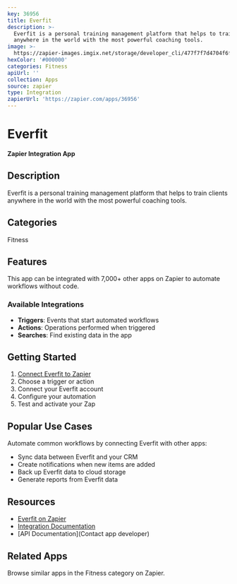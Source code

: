 ```yaml
---
key: 36956
title: Everfit
description: >-
  Everfit is a personal training management platform that helps to train clients
  anywhere in the world with the most powerful coaching tools.
image: >-
  https://zapier-images.imgix.net/storage/developer_cli/477f7f7d4704f6fd15bae8a3f5dade37.png?auto=format%2Ccompress&ixlib=python-3.0.0&q=50
hexColor: '#000000'
categories: Fitness
apiUrl: ''
collection: Apps
source: zapier
type: Integration
zapierUrl: 'https://zapier.com/apps/36956'
---
```

# Everfit

**Zapier Integration App**

## Description

Everfit is a personal training management platform that helps to train clients anywhere in the world with the most powerful coaching tools.

## Categories

Fitness

## Features

This app can be integrated with 7,000+ other apps on Zapier to automate workflows without code.

### Available Integrations

- **Triggers**: Events that start automated workflows
- **Actions**: Operations performed when triggered
- **Searches**: Find existing data in the app

## Getting Started

1. [Connect Everfit to Zapier](https://zapier.com/apps/36956)
2. Choose a trigger or action
3. Connect your Everfit account
4. Configure your automation
5. Test and activate your Zap

## Popular Use Cases

Automate common workflows by connecting Everfit with other apps:

- Sync data between Everfit and your CRM
- Create notifications when new items are added
- Back up Everfit data to cloud storage
- Generate reports from Everfit data

## Resources

- [Everfit on Zapier](https://zapier.com/apps/36956)
- [Integration Documentation](https://zapier.com/apps/36956/integrations)
- [API Documentation](Contact app developer)

## Related Apps

Browse similar apps in the Fitness category on Zapier.

